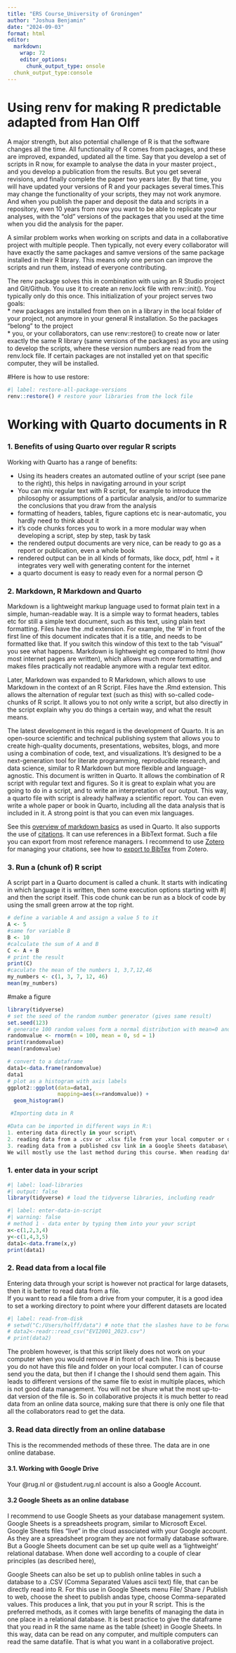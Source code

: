 ```yaml
---
title: "ERS Course_University of Groningen"
author: "Joshua Benjamin"
date: "2024-09-03"
format: html
editor: 
  markdown: 
    wrap: 72
    editor_options:
      chunk_output_type: onsole
  chunk_output_type:console
---
```


# Using renv for making R predictable adapted from Han Olff
A major strength, but also potential challenge of R is that the software changes all the time. All functionality of R comes from packages, and these are improved, expanded, updated all the time. Say that you develop a set of scripts in R now, for example to analyse the data in your master project., and you develop a publication from the results. But you get several revisions, and finally complete the paper two years later. By that time, you will have updated your versions of R and your packages several times.This may change the functionality of your scripts, they may not work anymore. And when you publish the paper and deposit the data and scripts in a repository, even 10 years from now you want to be able to replicate your analyses, with the "old" versions of the packages that you used at the time when you did the analysis for the paper.

A similar problem works when working on scripts and data in a collaborative project with multiple people. Then typically, not every every collaborator will have exactly the same packages and samve versions of the same package installed in their R library. This means only one person can improve the scripts and run them, instead of everyone contributing.

The renv package solves this in combination with using an R Studio project and Git/Github. You use it to create an renv.lock file with renv::init(). You typically only do this once. This initialization of your project serves two goals:\
\* new packages are installed from then on in a library in the local folder of your project, not anymore in your general R installation. So the packages "belong" to the project\
\* you, or your collaborators, can use renv::restore() to create now or later exactly the same R library (same versions of the packages) as you are using to develop the scripts, where these version numbers are read from the renv.lock file. If certain packages are not installed yet on that specific computer, they will be installed.

#Here is how to use restore:

```r
#| label: restore-all-package-versions
renv::restore() # restore your libraries from the lock file
```

# Working with Quarto documents in R

### 1. Benefits of using Quarto over regular R scripts

Working with Quarto has a range of benefits:

-   Using its headers creates an automated outline of your script (see
    pane to the right), this helps in navigating arround in your script
-   You can mix regular text with R script, for example to introduce the
    philosophy or assumptions of a particular analysis, and/or to
    summarize the conclusions that you draw from the analysis
-   formatting of headers, tables, figure captions etc is
    near-automatic, you hardly need to think about it
-   it's code chunks forces you to work in a more modular way when
    developing a script, step by step, task by task
-   the rendered output documents are very nice, can be ready to go as a
    report or publication, even a whole book
-   rendered output can be in all kinds of formats, like docx, pdf,
    html + it integrates very well with generating content for the
    internet
-   a quarto document is easy to ready even for a normal person 😊

### 2. Markdown, R Markdown and Quarto

Markdown is a lightweight markup language used to format plain text in a
simple, human-readable way. It is a simple way to format headers, tables
etc for still a simple text document, such as this text, using plain
text formatting. Files have the .md extension. For example, the '\#' in
front of the first line of this document indicates that it is a title,
and needs to be formatted like that. If you switch this window of this
text to the tab "visual" you see what happens. Markdown is lightweight
eg compared to html (how most internet pages are written), which allows
much more formatting, and makes files practically not readable anymore
with a regular text editor.

Later, Markdown was expanded to R Markdown, which allows to use Markdown
in the context of an R Script. Files have the .Rmd extension. This
allows the alternation of regular text (such as this) with so-called
code-chunks of R script. It allows you to not only write a script, but
also directly in the script explain why you do things a certain way, and
what the result means.

The latest development in this regard is the development of Quarto. It
is an open-source scientific and technical publishing system that allows
you to create high-quality documents, presentations, websites, blogs,
and more using a combination of code, text, and visualizations. It's
designed to be a next-generation tool for literate programming,
reproducible research, and data science, similar to R Markdown but more
flexible and language-agnostic. This document is written in Quarto. It
allows the combination of R script with regular text and figures. So it
is great to explain what you are going to do in a script, and to write
an interpretation of our output. This way, a quarto file with script is
already halfway a scientific report. You can even write a whole paper or
book in Quarto, including all the data analysis that is included in it.
A strong point is that you can even mix languages.

See this [overview of markdown
basics](https://quarto.org/docs/authoring/markdown-basics.html) as used
in Quarto. It also supports the use of
[citations](https://quarto.org/docs/authoring/citations.html). It can
use references in a BibText format. Such a file you can export from most
reference managers. I recommend to use [Zotero](https://www.zotero.org/)
for managing your citations, see how to [export to
BibTex](https://libguides.rhul.ac.uk/referencing/Zoterolatex) from
Zotero.

### 3. Run a (chunk of) R script

A script part in a Quarto document is called a chunk. It starts with
indicating in which language it is written, then some execution options
starting with #\| and then the script itself. This code chunk can be run
as a block of code by using the small green arrow at the top right.

```r
# define a variable A and assign a value 5 to it
A <- 5
#same for variable B
B <- 10
#calculate the sum of A and B
C <- A + B
# print the result
print(C)
#caculate the mean of the numbers 1, 3,7,12,46
my_numbers <- c(1, 3, 7, 12, 46)
mean(my_numbers)


```

#make a figure


```r

library(tidyverse)
# set the seed of the random number generator (gives same result)
set.seed(123)
# generate 100 random values form a normal distribution with mean=0 and standard deviation 1
randomvalue <- rnorm(n = 100, mean = 0, sd = 1)
print(randomvalue)
mean(randomvalue)

# convert to a dataframe
data1<-data.frame(randomvalue)
data1
# plot as a histogram with axis labels
ggplot2::ggplot(data=data1, 
                mapping=aes(x=randomvalue)) +
  geom_histogram()

```
```r
 #Importing data in R

#Data can be imported in different ways in R:\
1. entering data directly in your script\
2. reading data from a .csv or .xlsx file from your local computer or online source\
3. reading data from a published csv link in a Google Sheets database\
We will mostly use the last method during this course. When reading data, we prefer the readr::read_csv() function, as it reads data directly into a tibble instead of a dataframe. A tibble is more compact when printed and shows the variable types directly.
```

### 1. enter data in your script

```r
#| label: load-libraries
#| output: false  
library(tidyverse) # load the tidyverse libraries, including readr
```

```r
#| label: enter-data-in-script
#| warning: false
# method 1 - data enter by typing them into your your script 
x<-c(1,2,3,4)
y<-c(1,4,3,5)
data1<-data.frame(x,y)
print(data1)

```

### 2. Read data from a local file

Entering data through your script is however not practical for large datasets, then it is better to read data from a file.\
If you want to read a file from a drive from your computer, it is a good idea to set a working directory to point where your different datasets are located

```r
#| label: read-from-disk
# setwd("C:/Users/holff/data") # note that the slashes have to be forward, not backward
# data2<-readr::read_csv("EVI2001_2023.csv")
# print(data2)
```

The problem however, is that this script likely does not work on your computer when you would remove # in front of each line. This is because you do not have this file and folder on your local computer. I can of course send you the data, but then if I change the I should send them again. This leads to different versions of the same file to exist in multiple places, which is not good data management. You will not be shure what the most up-to-dat version of the file is. So in collaborative projects it is much better to read data from an online data source, making sure that there is only one file that all the collaborators read to get the data.\

### 3. Read data directly from an online database

This is the recommended methods of these three. The data are in one online database.

#### 3.1. Working with Google Drive

Your @rug.nl or @student.rug.nl account is also a Google Account.

#### 3.2 Google Sheets as an online database

I recommend to use Google Sheets as your database management system. Google Sheets is a spreadsheets program, similar to Microsoft Excel. Google Sheets files "live" in the cloud associated with your Google account. As they are a spreadsheet program they are not formally database software. But a Google Sheets document can be set up quite well as a 'lightweight' relational database. When done well according to a couple of clear principles (as described here),

Google Sheets can also be set up to publish online tables in such a database to a .CSV (Comma Separated Values ascii text) file, that can be directly read into R. For this use in Google Sheets menu File/ Share / Publish to web, choose the sheet to publish andas type, choose Comma-separated values. This produces a link, that you put in your R script. This is the preferred methods, as it comes with large benefits of managing the data in one place in a relational database. It is best practice to give the dataframe that you read in R the same name as the table (sheet) in Google Sheets. In this way, data can be read on any computer, and multiple computers can read the same datafile. That is what you want in a collaborative project.